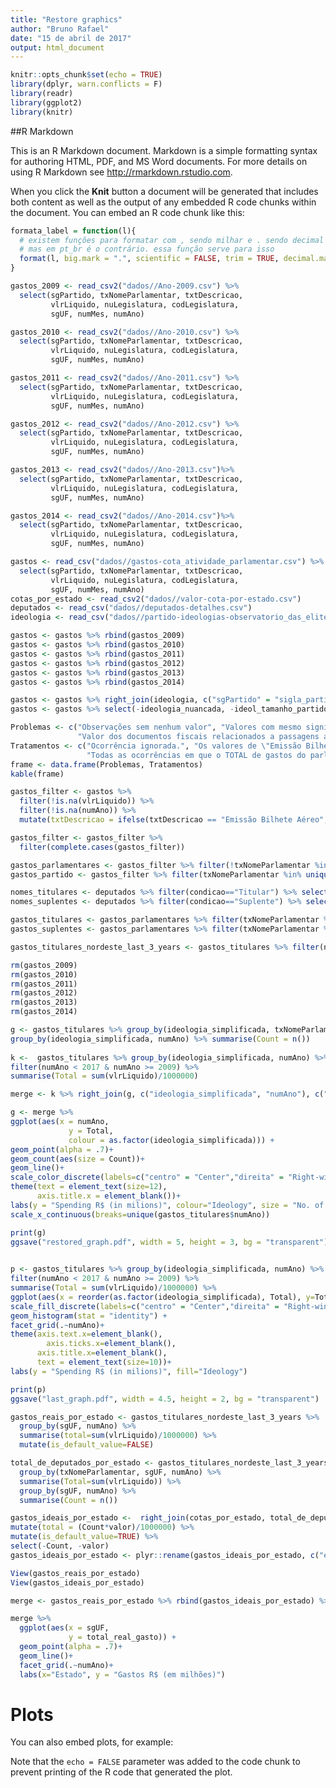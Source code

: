 ```yaml
---
title: "Restore graphics"
author: "Bruno Rafael"
date: "15 de abril de 2017"
output: html_document
---
```


```r
knitr::opts_chunk$set(echo = TRUE)
library(dplyr, warn.conflicts = F)
library(readr)
library(ggplot2)
library(knitr)

```

##R Markdown

This is an R Markdown document. Markdown is a simple formatting syntax for authoring HTML, PDF, and MS Word documents. For more details on using R Markdown see <http://rmarkdown.rstudio.com>.

When you click the **Knit** button a document will be generated that includes both content as well as the output of any embedded R code chunks within the document. You can embed an R code chunk like this:

```r
formata_label = function(l){
  # existem funções para formatar com , sendo milhar e . sendo decimal (scales::comma)
  # mas em pt_br é o contrário. essa função serve para isso
  format(l, big.mark = ".", scientific = FALSE, trim = TRUE, decimal.mark = ",")
} 

gastos_2009 <- read_csv2("dados//Ano-2009.csv") %>% 
  select(sgPartido, txNomeParlamentar, txtDescricao, 
         vlrLiquido, nuLegislatura, codLegislatura, 
         sgUF, numMes, numAno)

gastos_2010 <- read_csv2("dados//Ano-2010.csv") %>% 
  select(sgPartido, txNomeParlamentar, txtDescricao, 
         vlrLiquido, nuLegislatura, codLegislatura, 
         sgUF, numMes, numAno)

gastos_2011 <- read_csv2("dados//Ano-2011.csv") %>% 
  select(sgPartido, txNomeParlamentar, txtDescricao, 
         vlrLiquido, nuLegislatura, codLegislatura, 
         sgUF, numMes, numAno)

gastos_2012 <- read_csv2("dados//Ano-2012.csv") %>% 
  select(sgPartido, txNomeParlamentar, txtDescricao, 
         vlrLiquido, nuLegislatura, codLegislatura, 
         sgUF, numMes, numAno)

gastos_2013 <- read_csv2("dados//Ano-2013.csv")%>% 
  select(sgPartido, txNomeParlamentar, txtDescricao, 
         vlrLiquido, nuLegislatura, codLegislatura, 
         sgUF, numMes, numAno)

gastos_2014 <- read_csv2("dados//Ano-2014.csv")%>% 
  select(sgPartido, txNomeParlamentar, txtDescricao, 
         vlrLiquido, nuLegislatura, codLegislatura, 
         sgUF, numMes, numAno)

gastos <- read_csv("dados//gastos-cota_atividade_parlamentar.csv") %>%
  select(sgPartido, txNomeParlamentar, txtDescricao, 
         vlrLiquido, nuLegislatura, codLegislatura, 
         sgUF, numMes, numAno)
cotas_por_estado <- read_csv2("dados//valor-cota-por-estado.csv")
deputados <- read_csv("dados//deputados-detalhes.csv")
ideologia <- read_csv("dados//partido-ideologias-observatorio_das_elites.csv")

gastos <- gastos %>% rbind(gastos_2009)
gastos <- gastos %>% rbind(gastos_2010)
gastos <- gastos %>% rbind(gastos_2011)
gastos <- gastos %>% rbind(gastos_2012)
gastos <- gastos %>% rbind(gastos_2013)
gastos <- gastos %>% rbind(gastos_2014)

gastos <- gastos %>% right_join(ideologia, c("sgPartido" = "sigla_partido"))
gastos <- gastos %>% select(-ideologia_nuancada, -ideol_tamanho_partido, -nome_partido)

Problemas <- c("Observações sem nenhum valor", "Valores com mesmo significado \"Emissão Bilhete\" Aéreo e \"PASSAGENS AÉREAS\"",
               "Valor dos documentos fiscais relacionados a passagens aéreas negativos")
Tratamentos <- c("Ocorrência ignorada.", "Os valores de \"Emissão Bilhete\" foram substituídas por \"PASSAGENS AÉREAS\".",
                 "Todas as ocorrências em que o TOTAL de gastos do parlamentar é negativo significa que o valor indica um ressarcimento em que o parlamentar fez a compra mas não usufruiu dela e o valor no fim das contas não foi gasto. Portanto todas as ocorrências em que o total ficou abaixo de zero, foram descartadas.")
frame <- data.frame(Problemas, Tratamentos)
kable(frame)

gastos_filter <- gastos %>% 
  filter(!is.na(vlrLiquido)) %>%
  filter(!is.na(numAno)) %>%
  mutate(txtDescricao = ifelse(txtDescricao == "Emissão Bilhete Aéreo", "PASSAGENS AÉREAS", txtDescricao))

gastos_filter <- gastos_filter %>% 
  filter(complete.cases(gastos_filter))

gastos_parlamentares <- gastos_filter %>% filter(!txNomeParlamentar %in% unique(sgPartido))
gastos_partido <- gastos_filter %>% filter(txNomeParlamentar %in% unique(sgPartido))

nomes_titulares <- deputados %>% filter(condicao=="Titular") %>% select(nomeParlamentar)
nomes_suplentes <- deputados %>% filter(condicao=="Suplente") %>% select(nomeParlamentar)

gastos_titulares <- gastos_parlamentares %>% filter(txNomeParlamentar %in% nomes_titulares$nomeParlamentar)
gastos_suplentes <- gastos_parlamentares %>% filter(txNomeParlamentar %in% nomes_suplentes$nomeParlamentar)

gastos_titulares_nordeste_last_3_years <- gastos_titulares %>% filter(numAno > 2013 & numAno < 2017)%>%filter(sgUF %in% c("PB", "CE", "MA", "AL", "BA", "PE", "RN", "SE", "PI"))

rm(gastos_2009)
rm(gastos_2010)
rm(gastos_2011)
rm(gastos_2012)
rm(gastos_2013)
rm(gastos_2014)
```

```r

g <- gastos_titulares %>% group_by(ideologia_simplificada, txNomeParlamentar,numAno) %>% filter(numAno < 2017 & numAno >= 2009) %>% summarise(Total = n()) %>% select(-Total) %>%
group_by(ideologia_simplificada, numAno) %>% summarise(Count = n())
  
k <-  gastos_titulares %>% group_by(ideologia_simplificada, numAno) %>% 
filter(numAno < 2017 & numAno >= 2009) %>%
summarise(Total = sum(vlrLiquido)/1000000)

merge <- k %>% right_join(g, c("ideologia_simplificada", "numAno"), c("ideologia_simplificada", "numAno"))

g <- merge %>%
ggplot(aes(x = numAno, 
             y = Total, 
             colour = as.factor(ideologia_simplificada))) + 
geom_point(alpha = .7)+
geom_count(aes(size = Count))+
geom_line()+
scale_color_discrete(labels=c("centro" = "Center","direita" = "Right-wing","esquerda"="Left-wing"))+
theme(text = element_text(size=12),
      axis.title.x = element_blank())+
labs(y = "Spending R$ (in milions)", colour="Ideology", size = "No. of \ndeputies")+
scale_x_continuous(breaks=unique(gastos_titulares$numAno))

print(g)
ggsave("restored_graph.pdf", width = 5, height = 3, bg = "transparent")
  
```


```r
p <- gastos_titulares %>% group_by(ideologia_simplificada, numAno) %>% 
filter(numAno < 2017 & numAno >= 2009) %>%
summarise(Total = sum(vlrLiquido)/1000000) %>%
ggplot(aes(x = reorder(as.factor(ideologia_simplificada), Total), y=Total, fill=as.factor(ideologia_simplificada))) + 
scale_fill_discrete(labels=c("centro" = "Center","direita" = "Right-wing","esquerda"="Left-wing"))+
geom_histogram(stat = "identity") +
facet_grid(.~numAno)+
theme(axis.text.x=element_blank(),
        axis.ticks.x=element_blank(),
      axis.title.x=element_blank(),
      text = element_text(size=10))+
labs(y = "Spending R$ (in milions)", fill="Ideology")

print(p)
ggsave("last_graph.pdf", width = 4.5, height = 2, bg = "transparent")

```

```r
gastos_reais_por_estado <- gastos_titulares_nordeste_last_3_years %>% 
  group_by(sgUF, numAno) %>%
  summarise(total=sum(vlrLiquido)/1000000) %>%
  mutate(is_default_value=FALSE)

total_de_deputados_por_estado <- gastos_titulares_nordeste_last_3_years %>% 
  group_by(txNomeParlamentar, sgUF, numAno) %>%
  summarise(Total=sum(vlrLiquido)) %>%
  group_by(sgUF, numAno) %>%
  summarise(Count = n())

gastos_ideais_por_estado <-  right_join(cotas_por_estado, total_de_deputados_por_estado, c("estado" = "sgUF"))%>%
mutate(total = (Count*valor)/1000000) %>%
mutate(is_default_value=TRUE) %>%
select(-Count, -valor)
gastos_ideais_por_estado <- plyr::rename(gastos_ideais_por_estado, c("estado" = "sgUF"))

View(gastos_reais_por_estado)
View(gastos_ideais_por_estado)

merge <- gastos_reais_por_estado %>% rbind(gastos_ideais_por_estado) %>%

merge %>%
  ggplot(aes(x = sgUF, 
             y = total_real_gasto)) + 
  geom_point(alpha = .7)+
  geom_line()+
  facet_grid(.~numAno)+
  labs(x="Estado", y = "Gastos R$ (em milhões)")
```
# Plots
You can also embed plots, for example:

Note that the `echo = FALSE` parameter was added to the code chunk to prevent printing of the R code that generated the plot.

